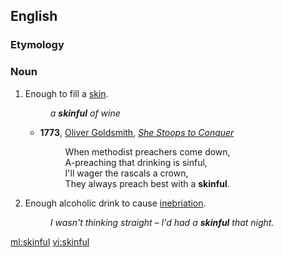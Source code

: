==English==

===Etymology===
{{suffix|skin|ful|lang=en}}

===Noun===
{{en-noun|pl2=skinsful}}

# Enough to fill a [[skin]].
#: ''a '''skinful''' of wine''
#*'''1773''', [[w:Oliver Goldsmith|Oliver Goldsmith]], ''[[s:She Stoops to Conquer|She Stoops to Conquer]]''
#*: When methodist preachers come down,
#*:  A-preaching that drinking is sinful,
#*:  I'll wager the rascals a crown,
#*:  They always preach best with a '''skinful'''.
# {{colloquial}} Enough alcoholic drink to cause [[inebriation]].
#: ''I wasn't thinking straight &ndash; I'd had a '''skinful''' that night.''

[[ml:skinful]]
[[vi:skinful]]